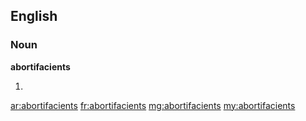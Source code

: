 ==English==

===Noun===
'''abortifacients'''

# {{plural of|abortifacient}}

[[ar:abortifacients]]
[[fr:abortifacients]]
[[mg:abortifacients]]
[[my:abortifacients]]